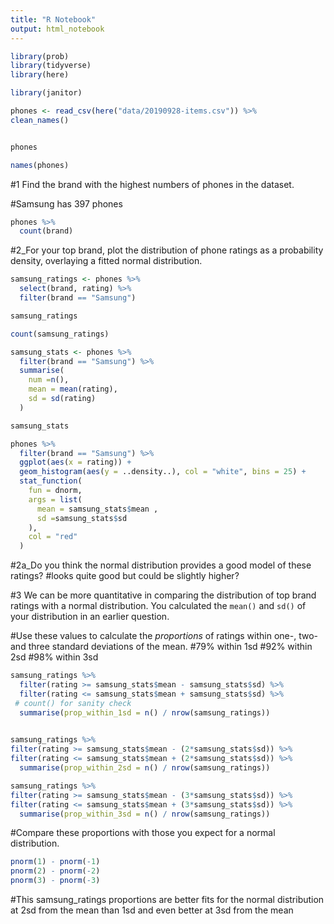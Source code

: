 ```yaml
---
title: "R Notebook"
output: html_notebook
---
```


```r
library(prob)
library(tidyverse)
library(here)
```

```r
library(janitor)
```

```r
phones <- read_csv(here("data/20190928-items.csv")) %>% 
clean_names()


phones
```
```r
names(phones)
```
#1 Find the brand with the highest numbers of phones in the dataset.

#Samsung has 397 phones
```r
phones %>% 
  count(brand)

```


#2_For your top brand, plot the distribution of phone ratings as a probability density, overlaying a fitted normal distribution.
```r
samsung_ratings <- phones %>% 
  select(brand, rating) %>% 
  filter(brand == "Samsung")

samsung_ratings
```

```r
count(samsung_ratings)
```

```r
samsung_stats <- phones %>% 
  filter(brand == "Samsung") %>% 
  summarise(
    num =n(),
    mean = mean(rating),
    sd = sd(rating)
  )

samsung_stats
```

```r
phones %>% 
  filter(brand == "Samsung") %>% 
  ggplot(aes(x = rating)) +
  geom_histogram(aes(y = ..density..), col = "white", bins = 25) +
  stat_function(
    fun = dnorm,
    args = list(
      mean = samsung_stats$mean ,
      sd =samsung_stats$sd
    ),
    col = "red"
  )
```



#2a_Do you think the normal distribution provides a good model of these ratings?
#looks quite good but could be slightly higher?



#3 We can be more quantitative in comparing the distribution of top brand ratings with a normal distribution. You calculated the `mean()` and `sd()` of your distribution in an earlier question.

#Use these values to calculate the *proportions* of ratings within one-, two- and three standard deviations of the mean. 
#79% within 1sd
#92% within 2sd
#98% within 3sd
```r
samsung_ratings %>% 
  filter(rating >= samsung_stats$mean - samsung_stats$sd) %>%
  filter(rating <= samsung_stats$mean + samsung_stats$sd) %>%
 # count() for sanity check 
  summarise(prop_within_1sd = n() / nrow(samsung_ratings))
  
```

```r
samsung_ratings %>% 
filter(rating >= samsung_stats$mean - (2*samsung_stats$sd)) %>%
filter(rating <= samsung_stats$mean + (2*samsung_stats$sd)) %>%
  summarise(prop_within_2sd = n() / nrow(samsung_ratings))
```

```r

samsung_ratings %>% 
filter(rating >= samsung_stats$mean - (3*samsung_stats$sd)) %>%
filter(rating <= samsung_stats$mean + (3*samsung_stats$sd)) %>%
  summarise(prop_within_3sd = n() / nrow(samsung_ratings))
```


#Compare these proportions with those you expect for a normal distribution.  


```r

pnorm(1) - pnorm(-1)
pnorm(2) - pnorm(-2)
pnorm(3) - pnorm(-3)
```
#This samsung_ratings proportions are better fits for the normal distribution at 2sd from the mean than 1sd and even better at 3sd from the mean
